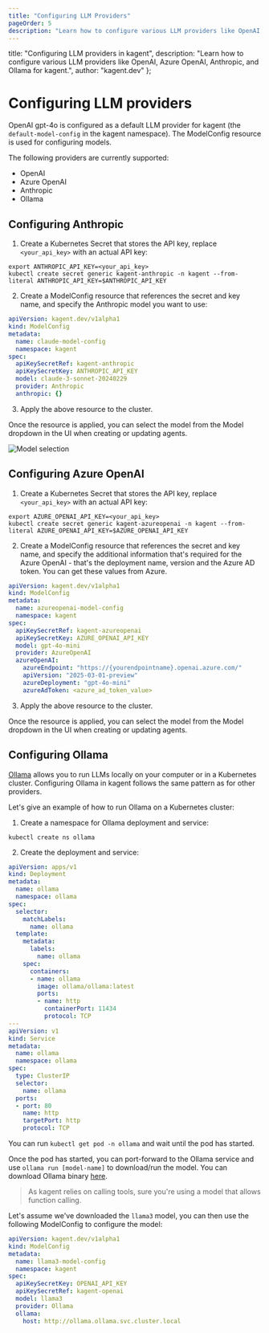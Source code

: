 ```yaml
---
title: "Configuring LLM Providers"
pageOrder: 5
description: "Learn how to configure various LLM providers like OpenAI, Azure OpenAI, Anthropic, and Ollama for kagent."
---
```


  title: "Configuring LLM providers in kagent",
  description: "Learn how to configure various LLM providers like OpenAI, Azure OpenAI, Anthropic, and Ollama for kagent.",
  author: "kagent.dev"
};

# Configuring LLM providers

OpenAI gpt-4o is configured as a default LLM provider for kagent (the `default-model-config` in the kagent namespace). The ModelConfig resource is used for configuring models.

The following providers are currently supported:

- OpenAI
- Azure OpenAI
- Anthropic
- Ollama

## Configuring Anthropic

1. Create a Kubernetes Secret that stores the API key, replace `<your_api_key>` with an actual API key:

```shell
export ANTHROPIC_API_KEY=<your_api_key>
kubectl create secret generic kagent-anthropic -n kagent --from-literal ANTHROPIC_API_KEY=$ANTHROPIC_API_KEY
```

2. Create a ModelConfig resource that references the secret and key name, and specify the Anthropic model you want to use:

```yaml
apiVersion: kagent.dev/v1alpha1
kind: ModelConfig
metadata:
  name: claude-model-config
  namespace: kagent
spec:
  apiKeySecretRef: kagent-anthropic
  apiKeySecretKey: ANTHROPIC_API_KEY
  model: claude-3-sonnet-20240229
  provider: Anthropic
  anthropic: {}
```

3. Apply the above resource to the cluster.

Once the resource is applied, you can select the model from the Model dropdown in the UI when creating or updating agents.

![Model selection](/images/modelselection.png "kagent model selection dropdown")


## Configuring Azure OpenAI

1. Create a Kubernetes Secret that stores the API key, replace `<your_api_key>` with an actual API key:

```shell
export AZURE_OPENAI_API_KEY=<your_api_key>
kubectl create secret generic kagent-azureopenai -n kagent --from-literal AZURE_OPENAI_API_KEY=$AZURE_OPENAI_API_KEY
```

2. Create a ModelConfig resource that references the secret and key name, and specify the additional information that's required for the Azure OpenAI - that's the deployment name, version and the Azure AD token. You can get these values from Azure.

```yaml
apiVersion: kagent.dev/v1alpha1
kind: ModelConfig
metadata:
  name: azureopenai-model-config
  namespace: kagent
spec:
  apiKeySecretRef: kagent-azureopenai
  apiKeySecretKey: AZURE_OPENAI_API_KEY
  model: gpt-4o-mini
  provider: AzureOpenAI
  azureOpenAI:
    azureEndpoint: "https://{yourendpointname}.openai.azure.com/"
    apiVersion: "2025-03-01-preview"
    azureDeployment: "gpt-4o-mini"
    azureAdToken: <azure_ad_token_value>
```

3. Apply the above resource to the cluster.

Once the resource is applied, you can select the model from the Model dropdown in the UI when creating or updating agents.

## Configuring Ollama

[Ollama](https://ollama.com) allows you to run LLMs locally on your computer or in a Kubernetes cluster. Configuring Ollama in kagent follows the same pattern as for other providers.

Let's give an example of how to run Ollama on a Kubernetes cluster:

1. Create a namespace for Ollama deployment and service:

```shell
kubectl create ns ollama
```

2. Create the deployment and service:

```yaml
apiVersion: apps/v1
kind: Deployment
metadata:
  name: ollama
  namespace: ollama
spec:
  selector:
    matchLabels:
      name: ollama
  template:
    metadata:
      labels:
        name: ollama
    spec:
      containers:
      - name: ollama
        image: ollama/ollama:latest
        ports:
        - name: http
          containerPort: 11434
          protocol: TCP
---
apiVersion: v1
kind: Service
metadata:
  name: ollama
  namespace: ollama
spec:
  type: ClusterIP
  selector:
    name: ollama
  ports:
  - port: 80
    name: http
    targetPort: http
    protocol: TCP
```

You can run `kubectl get pod -n ollama` and wait until the pod has started.

Once the pod has started, you can port-forward to the Ollama service and use `ollama run [model-name]` to download/run the model. You can download Ollama binary [here](https://ollama.com/download/).

>As kagent relies on calling tools, sure you're using a model that allows function calling.

Let's assume we've downloaded the `llama3` model, you can then use the following ModelConfig to configure the model:

```yaml
apiVersion: kagent.dev/v1alpha1
kind: ModelConfig
metadata:
  name: llama3-model-config
  namespace: kagent
spec:
  apiKeySecretKey: OPENAI_API_KEY
  apiKeySecretRef: kagent-openai
  model: llama3
  provider: Ollama
  ollama:
    host: http://ollama.ollama.svc.cluster.local
```